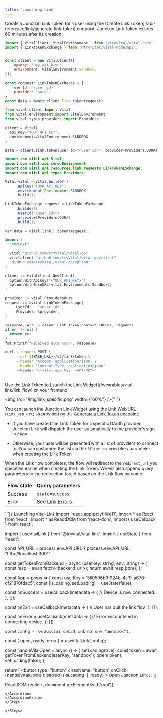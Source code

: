 ```yaml
---
title: "Launching Link"
---
```



<LinkSDKProvider />

<Steps>

<Step number="1" title="Your Backend">
Create a Junction Link Token for a user using the [Create Link Token](/api-reference/link/generate-link-token) endpoint.

<Note>
Junction Link Token expires 60 minutes after its creation.
</Note>

<br />

<CodeGroup>

```javascript Node
import { VitalClient, VitalEnvironment } from '@tryvital/vital-node';
import { LinkTokenExchange } from '@tryvital/vital-node/api';


const client = new VitalClient({
    apiKey: '<my_api_key>',
    environment: VitalEnvironment.Sandbox,
});

const request: LinkTokenExchange = {
    userId: "<user_id>",
    provider: "oura",
}
const data = await client.link.token(request)
```

```python Python
from vital.client import Vital
from vital.environment import VitalEnvironment
from vital.types.providers import Providers

client = Vital(
  api_key="YOUR_API_KEY",
  environment=VitalEnvironment.SANDBOX
)

data = client.link.token(user_id="<user_id>", provider=Providers.OURA)
```

```java Java
import com.vital.api.Vital;
import com.vital.api.core.Environment;
import com.vital.api.resources.link.requests.LinkTokenExchange;
import com.vital.api.types.Providers;

Vital vital = Vital.builder()
     .apiKey("YOUR_API_KEY")
     .environment(Environment.SANDBOX)
     .build();

LinkTokenExchange request = LinkTokenExchange
     .builder()
     .userId("<user_id>")
     .provider(Providers.OURA)
     .build();

var data = vital.link().token(request);
```

```go Go
import (
  "context"

  vital "github.com/tryVital/vital-go"
  vitalclient "github.com/tryVital/vital-go/client"
  "github.com/tryVital/vital-go/option"
)

client := vitalclient.NewClient(
  option.WithApiKey("<YOUR_API_KEY>"),
  option.WithBaseURL(vital.Environments.Sandbox),
)

provider := vital.ProvidersOura
request := &vital.LinkTokenExchange{
     UserId:   "<user_id>",
     Provider: &provider,
}

response, err := client.Link.Token(context.TODO(), request)
if err != nil {
  return err
}
fmt.Printf("Received data %s\n", response)
```

```bash cURL
curl --request POST \
     --url {{BASE_URL}}/v2/link/token \
     --header 'Accept: application/json' \
     --header 'Content-Type: application/json'
     --header 'x-vital-api-key: <API-KEY>'
```

</CodeGroup>
<br />
</Step>

<Step number="2" title="Your Frontend">
Use the Link Token to [launch the Link Widget](/wearables/vital-link/link_flow) on your frontend.

<img src="/img/link_specific.png" width={"60%"} />{" "}

<AccordionGroup>

<Accordion title="Option 1: Opening the Link Widget by URL" icon="link" iconType="sharp-solid" defaultOpen>

You can launch the Junction Link Widget using the Link Web URL (`link_web_url`) as provided by the
[Generate a Link Token endpoint](/api-reference/link/generate-link-token):

* If you have created the Link Token for a specific OAuth provider, Junction Link will dispatch
the user automatically to the provider's sign-in page.

* Otherwise, your user will be presented with a list of providers to connect to. You can
  customize the list via the `filter_on_providers` parameter when creating the Link Token.


When the Link flow completes, the flow will redirect to the `redirect_url` you specified earlier
when creating the Link Token. We will also append query parameters to the redirection target
based on the Link flow outcome:

| Flow state | Query parameters |
| ---------- | ---------------- |
| Success    | `state=success`  |
| Error      | See [Link Errors](https://docs.tryvital.io/wearables/connecting-providers/errors). |

</Accordion>
<Accordion title="Option 2: Using the `useVitalLink` React hook (`@tryvital/vital-link`)" icon="react" iconType="sharp-solid">
```js Launching Vital-Link
import 'react-app-polyfill/ie11';
import * as React from 'react';
import * as ReactDOM from 'react-dom';
import { useCallback } from 'react';

import { useVitalLink } from '@tryvital/vital-link';
import { useState } from 'react';

const API_URL = process.env.API_URL ? process.env.API_URL : "http://localhost:3001"

const getTokenFromBackend = async (userKey: string, env: string) => {
  const resp = await fetch(<backend_url>);
  return await resp.json();
};

const App = props => {
  const userKey = '560596b9-924b-4af9-a670-cf21870fdac5';
  const [isLoading, setLoading] = useState(false);

  const onSuccess = useCallback(metadata => {
    // Device is now connected.
  }, []);

  const onExit = useCallback(metadata => {
    // User has quit the link flow.
  }, []);

  const onError = useCallback(metadata => {
    // Error encountered in connecting device.
  }, []);

  const config = {
    onSuccess,
    onExit,
    onError,
    env: "sandbox"
  };

  const { open, ready, error } = useVitalLink(config);

  const handleVitalOpen = async () => {
    setLoading(true);
    const token = await getTokenFromBackend(userKey, "sandbox");
    open(token);
    setLoading(false);
  };

  return (
    <button
      type="button"
      className="button"
      onClick={handleVitalOpen}
      disabled={isLoading || !ready}
    >
      Open Junction Link
    </button>
  );
};

ReactDOM.render(<App />, document.getElementById('root'));
```
</Accordion>
</AccordionGroup>
</Step>

</Steps>